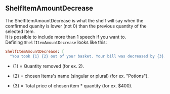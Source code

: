 ## ShelfItemAmountDecrease

The ShelfItemAmountDecrease is what the shelf will say when the comfirmed quanity is lower (not 0) than the previous quantity of the selected Item. 
<br/>
It is possible to include more than 1 speech if you want to.
<br/>
Defining `ShelfItemAmountDecrease` looks like this:
<br/>
```ruby
ShelfItemAmountDecrease: [
  "You took {1} {2} out of your basket. Your bill was decreased by {3}."]
```
- \{1\} = Quantity removed (for ex. 2).

- \{2\} = chosen Items's name (singular or plural) (for ex. "Potions").

- \{3\} = Total price of chosen item * quantity (for ex. $400).

<ImageWithCaption src="/images/documentation/poke-market/ShelfItemAmountDecrease.png" caption="ShelfItemAmountDecrease"/>